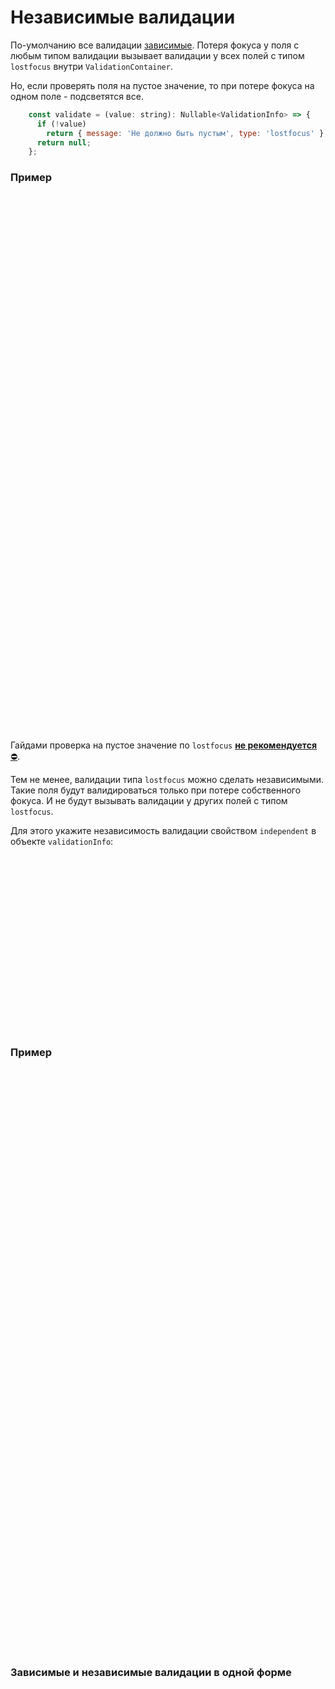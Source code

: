 
<Meta of={DocsStories} />

# Независимые валидации

По-умолчанию все валидации [зависимые](#/dependent-validation). Потеря фокуса у поля с любым типом валидации вызывает валидации у всех полей с типом `lostfocus` внутри `ValidationContainer`.

Но, если проверять поля на пустое значение, то при потере фокуса на одном поле - подсветятся все.

```jsx static
    const validate = (value: string): Nullable<ValidationInfo> => {
      if (!value)
        return { message: 'Не должно быть пустым', type: 'lostfocus' };
      return null;
    };
```

### Пример

<Canvas of={DocsStories.LostfocusDependent} />

```jsx static
import React from 'react';
import { Input } from '@skbkontur/react-ui/components/Input';

import {
  ValidationContainer,
  ValidationWrapper,
  ValidationInfo,
  text,
} from '../../../../src';
import { Nullable } from '../../../../typings/Types';
import { Form } from '../../../Common/Form';

export default class LostfocusDependentDemo extends React.Component {
  public state = {
    name: '',
    lastname: '',
  };

  private validate = (value: string): Nullable<ValidationInfo> => {
    if (!value) {
      return { message: 'Не должно быть пустым', type: 'lostfocus' };
    }
    return null;
  };

  public render() {
    return (
      <ValidationContainer>
        <Form>
          <Form.Line title="Имя">
            <ValidationWrapper
              validationInfo={this.validate(this.state.name)}
              renderMessage={text('right')}
            >
              <Input
                placeholder={'Иван'}
                value={this.state.name}
                onValueChange={(name) => this.setState({ name })}
              />
            </ValidationWrapper>
          </Form.Line>
          <Form.Line title="Фамилия">
            <ValidationWrapper
              validationInfo={this.validate(this.state.lastname)}
              renderMessage={text('right')}
            >
              <Input
                placeholder={'Иванов'}
                value={this.state.lastname}
                onValueChange={(lastname) => this.setState({ lastname })}
              />
            </ValidationWrapper>
          </Form.Line>
        </Form>
      </ValidationContainer>
    );
  }
}
```

Гайдами проверка на пустое значение по `lostfocus` [**не рекомендуется**⛔](https://guides.kontur.ru/principles/validation/#09).

Тем не менее, валидации типа `lostfocus` можно сделать независимыми.
Такие поля будут валидироваться только при потере собственного фокуса. И не будут вызывать валидации у других полей с типом `lostfocus`.

Для этого укажите независимость валидации свойством `independent` в объекте `validationInfo`:

```jsx static
    const validate = (value: string): Nullable<ValidationInfo> => {
      if (!value)
        return { message: 'Неправильный номер', type: 'lostfocus', independent: true };
      return null;
    };

    // Валидация объекта
    const validateObject = createValidator((b) => {
      b.prop(
        (x) => x.value,
        (b) => {
          b.invalid((x) => !x, {
            message: 'Не должно быть пустым',
            type: 'lostfocus',
            independent: true,
          });
        },
      );
    });
```

### Пример

<Canvas of={DocsStories.LostfocusIndependent} />

```jsx static
import React from 'react';
import { Input } from '@skbkontur/react-ui/components/Input';

import {
  ValidationContainer,
  ValidationWrapper,
  ValidationInfo,
  text,
} from '../../../../src';
import { Nullable } from '../../../../typings/Types';
import { Form } from '../../../Common/Form';

interface LostfocusDependentErrorValidationDemoState {
  name: string;
  lastname: string;
}
export default class LostfocusDependentErrorValidationDemo extends React.Component {
  public state: LostfocusDependentErrorValidationDemoState = {
    name: '',
    lastname: '',
  };

  private validate = (value: string): Nullable<ValidationInfo> => {
    if (!value) {
      return { message: 'Не должно быть пустым', type: 'lostfocus', independent: true };
    }

    return null;
  };

  public render() {
    return (
      <ValidationContainer>
        <Form>
          <Form.Line title="Имя">
            <ValidationWrapper
              validationInfo={this.validate(this.state.name)}
              renderMessage={text('right')}
            >
              <Input
                placeholder={'Иван'}
                value={this.state.name}
                onValueChange={(name) => this.setState({ name })}
              />
            </ValidationWrapper>
          </Form.Line>
          <Form.Line title="Фамилия">
            <ValidationWrapper
              validationInfo={this.validate(this.state.lastname)}
              renderMessage={text('right')}
            >
              <Input
                placeholder={'Иванов'}
                value={this.state.lastname}
                onValueChange={(lastname) => this.setState({ lastname })}
              />
            </ValidationWrapper>
          </Form.Line>
        </Form>
      </ValidationContainer>
    );
  }
}
```

### Зависимые и независимые валидации в одной форме

<Canvas of={DocsStories.Mixture} />

```jsx static
import React from 'react';
import { Button, Gapped, Input } from '@skbkontur/react-ui';

import { Nullable } from '../../../../typings/Types';
import {
  text,
  ValidationBehaviour,
  ValidationContainer,
  ValidationInfo,
  ValidationWrapper,
} from '../../../../src';
import { Form } from '../../../Common/Form';

interface IndependentCompareState {
  dependents: {
    immediate: string;
    lostfocus: string;
    submit: string;
  };
  independents: {
    immediate: string;
    lostfocus: string;
    submit: string;
  };
  reset: number;
}

const initialState: IndependentCompareState = {
  dependents: {
    immediate: '',
    lostfocus: '',
    submit: '',
  },
  independents: {
    immediate: '',
    lostfocus: '',
    submit: '',
  },
  reset: 1,
};

export default class IndependentCompare extends React.Component {
  public state = initialState;

  private container: Nullable<ValidationContainer> = null;

  public render() {
    const { dependents, independents, reset } = this.state;

    return (
      <ValidationContainer key={reset} ref={this.refContainer}>
        <Form>
          <Form.Line title="">
            <code>immediate</code>
          </Form.Line>

          <Form.Line title="Зависимая">
            <ValidationWrapper
              renderMessage={text('right')}
              validationInfo={this.validate(dependents.immediate, 'immediate')}
            >
              <Input
                placeholder="Не должно быть пустым"
                value={dependents.immediate}
                onValueChange={(value) =>
                  this.handleChangeDependents({ immediate: value })
                }
              />
            </ValidationWrapper>
          </Form.Line>

          <Form.Line title="Независимая">
            <ValidationWrapper
              renderMessage={text('right')}
              validationInfo={this.validate(independents.immediate, 'immediate', true)}
            >
              <Input
                placeholder="Не должно быть пустым"
                value={independents.immediate}
                onValueChange={(value) =>
                  this.handleChangeIndependents({ immediate: value })
                }
              />
            </ValidationWrapper>
          </Form.Line>

          <Form.Line title="">
            <code>lostfocus</code>
          </Form.Line>

          <Form.Line title="Зависимая">
            <ValidationWrapper
              renderMessage={text('right')}
              validationInfo={this.validate(dependents.lostfocus, 'lostfocus')}
            >
              <Input
                placeholder="Не должно быть пустым"
                value={dependents.lostfocus}
                onValueChange={(value) =>
                  this.handleChangeDependents({ lostfocus: value })
                }
              />
            </ValidationWrapper>
          </Form.Line>

          <Form.Line title="Независимая">
            <ValidationWrapper
              renderMessage={text('right')}
              validationInfo={this.validate(independents.lostfocus, 'lostfocus', true)}
            >
              <Input
                placeholder="Не должно быть пустым"
                value={independents.lostfocus}
                onValueChange={(value) =>
                  this.handleChangeIndependents({ lostfocus: value })
                }
              />
            </ValidationWrapper>
          </Form.Line>

          <Form.Line title="">
            <code>submit</code>
          </Form.Line>

          <Form.Line title="Зависимая">
            <ValidationWrapper
              renderMessage={text('right')}
              validationInfo={this.validate(dependents.submit, 'submit')}
            >
              <Input
                placeholder="Не должно быть пустым"
                value={dependents.submit}
                onValueChange={(value) => this.handleChangeDependents({ submit: value })}
              />
            </ValidationWrapper>
          </Form.Line>

          <Form.Line title="Независимая">
            <ValidationWrapper
              renderMessage={text('right')}
              validationInfo={this.validate(independents.submit, 'submit', true)}
            >
              <Input
                placeholder="Не должно быть пустым"
                value={independents.submit}
                onValueChange={(value) =>
                  this.handleChangeIndependents({ submit: value })
                }
              />
            </ValidationWrapper>
          </Form.Line>

          <br />

          <Form.Line title="">
            <Gapped>
              <Button use="primary" onClick={this.submit}>
                Submit
              </Button>
              <Button use="pay" onClick={this.reset}>
                Очистить
              </Button>
            </Gapped>
          </Form.Line>
        </Form>
      </ValidationContainer>
    );
  }

  private validate = (
    v: string,
    type: ValidationBehaviour,
    independent = false,
  ): Nullable<ValidationInfo> => {
    if (v === '') {
      return { message: 'Не должно быть пустым', type, independent };
    }
    return null;
  };

  private handleChangeDependents = (
    value: Partial<IndependentCompareState['dependents']>,
  ) => {
    this.setState({ dependents: { ...this.state.dependents, ...value } });
  };

  private handleChangeIndependents = (
    value: Partial<IndependentCompareState['independents']>,
  ): void => {
    this.setState({ independents: { ...this.state.independents, ...value } });
  };

  private refContainer = (el: Nullable<ValidationContainer>) => (this.container = el);

  private submit = () => this.container?.validate();

  private reset = () => this.setState({ ...initialState, reset: Math.random() });
}
```
